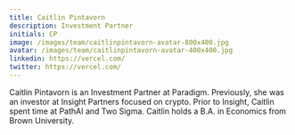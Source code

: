 ```yaml
---
title: Caitlin Pintavorn
description: Investment Partner
initials: CP
image: /images/team/caitlinpintavorn-avatar-800x400.jpg
avatar: /images/team/caitlinpintavorn-avatar-400x400.jpg
linkedin: https://vercel.com/
twitter: https://vercel.com/
---
```

Caitlin Pintavorn is an Investment Partner at Paradigm. Previously, she was an investor at Insight Partners focused on crypto. Prior to Insight, Caitlin spent time at PathAI and Two Sigma. Caitlin holds a B.A. in Economics from Brown University.

